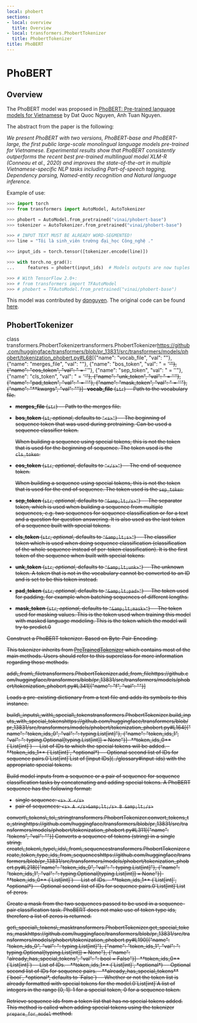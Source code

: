```yaml
---
local: phobert
sections:
- local: overview
  title: Overview
- local: transformers.PhobertTokenizer
  title: PhobertTokenizer
title: PhoBERT
---
```

<script>
</script>
<!--Copyright 2020 The HuggingFace Team. All rights reserved.

Licensed under the Apache License, Version 2.0 (the "License"); you may not use this file except in compliance with
the License. You may obtain a copy of the License at

http://www.apache.org/licenses/LICENSE-2.0

Unless required by applicable law or agreed to in writing, software distributed under the License is distributed on
an "AS IS" BASIS, WITHOUT WARRANTIES OR CONDITIONS OF ANY KIND, either express or implied. See the License for the
specific language governing permissions and limitations under the License.
-->

<h1 id="phobert">PhoBERT</h1>

<h2 id="overview">Overview</h2>

The PhoBERT model was proposed in [PhoBERT: Pre-trained language models for Vietnamese](https://www.aclweb.org/anthology/2020.findings-emnlp.92.pdf) by Dat Quoc Nguyen, Anh Tuan Nguyen.

The abstract from the paper is the following:

*We present PhoBERT with two versions, PhoBERT-base and PhoBERT-large, the first public large-scale monolingual
language models pre-trained for Vietnamese. Experimental results show that PhoBERT consistently outperforms the recent
best pre-trained multilingual model XLM-R (Conneau et al., 2020) and improves the state-of-the-art in multiple
Vietnamese-specific NLP tasks including Part-of-speech tagging, Dependency parsing, Named-entity recognition and
Natural language inference.*

Example of use:

```python
>>> import torch
>>> from transformers import AutoModel, AutoTokenizer

>>> phobert = AutoModel.from_pretrained("vinai/phobert-base")
>>> tokenizer = AutoTokenizer.from_pretrained("vinai/phobert-base")

>>> # INPUT TEXT MUST BE ALREADY WORD-SEGMENTED!
>>> line = "Tôi là sinh_viên trường đại_học Công_nghệ ."

>>> input_ids = torch.tensor([tokenizer.encode(line)])

>>> with torch.no_grad():
...     features = phobert(input_ids)  # Models outputs are now tuples

>>> # With TensorFlow 2.0+:
>>> # from transformers import TFAutoModel
>>> # phobert = TFAutoModel.from_pretrained("vinai/phobert-base")
```

This model was contributed by [dqnguyen](https://huggingface.co/dqnguyen). The original code can be found [here](https://github.com/VinAIResearch/PhoBERT).

<h2 id="transformers.PhobertTokenizer">PhobertTokenizer</h2>

<div class="docstring">

<docstring><name>class transformers.PhobertTokenizer</name><anchor>transformers.PhobertTokenizer</anchor><source>https://github.com/huggingface/transformers/blob/pr_13831/src/transformers/models/phobert/tokenization_phobert.py#L68</source><parameters>[{"name": "vocab_file", "val": ""}, {"name": "merges_file", "val": ""}, {"name": "bos_token", "val": " = '<s>'"}, {"name": "eos_token", "val": " = '</s>'"}, {"name": "sep_token", "val": " = '</s>'"}, {"name": "cls_token", "val": " = '<s>'"}, {"name": "unk_token", "val": " = '<unk>'"}, {"name": "pad_token", "val": " = '<pad>'"}, {"name": "mask_token", "val": " = '<mask>'"}, {"name": "**kwargs", "val": ""}]</parameters><paramsdesc>- **vocab_file** (`str`) --
  Path to the vocabulary file.
- **merges_file** (`str`) --
  Path to the merges file.
- **bos_token** (`st`, *optional*, defaults to `"<s>"`) --
  The beginning of sequence token that was used during pretraining. Can be used a sequence classifier token.

  <Tip>

  When building a sequence using special tokens, this is not the token that is used for the beginning of
  sequence. The token used is the `cls_token`.

  </Tip>

- **eos_token** (`str`, *optional*, defaults to `"</s>"`) --
  The end of sequence token.

  <Tip>

  When building a sequence using special tokens, this is not the token that is used for the end of sequence.
  The token used is the `sep_token`.

  </Tip>

- **sep_token** (`str`, *optional*, defaults to `"&amp;lt;/s>"`) --
  The separator token, which is used when building a sequence from multiple sequences, e.g. two sequences for
  sequence classification or for a text and a question for question answering. It is also used as the last
  token of a sequence built with special tokens.
- **cls_token** (`str`, *optional*, defaults to `"&amp;lt;s>"`) --
  The classifier token which is used when doing sequence classification (classification of the whole sequence
  instead of per-token classification). It is the first token of the sequence when built with special tokens.
- **unk_token** (`str`, *optional*, defaults to `"&amp;lt;unk>"`) --
  The unknown token. A token that is not in the vocabulary cannot be converted to an ID and is set to be this
  token instead.
- **pad_token** (`str`, *optional*, defaults to `"&amp;lt;pad>"`) --
  The token used for padding, for example when batching sequences of different lengths.
- **mask_token** (`str`, *optional*, defaults to `"&amp;lt;mask>"`) --
  The token used for masking values. This is the token used when training this model with masked language
  modeling. This is the token which the model will try to predict.</paramsdesc><paramgroups>0</paramgroups></docstring>

Construct a PhoBERT tokenizer. Based on Byte-Pair-Encoding.

This tokenizer inherits from [PreTrainedTokenizer](/docs/transformers/pr_13831/en/main_classes/tokenizer#transformers.PreTrainedTokenizer) which contains most of the main methods. Users should refer to
this superclass for more information regarding those methods.





<div class="docstring">
<docstring><name>add\_from\_file</name><anchor>transformers.PhobertTokenizer.add_from_file</anchor><source>https://github.com/huggingface/transformers/blob/pr_13831/src/transformers/models/phobert/tokenization_phobert.py#L341</source><parameters>[{"name": "f", "val": ""}]</parameters></docstring>

Loads a pre-existing dictionary from a text file and adds its symbols to this instance.


</div>
<div class="docstring">
<docstring><name>build\_inputs\_with\_special\_tokens</name><anchor>transformers.PhobertTokenizer.build_inputs_with_special_tokens</anchor><source>https://github.com/huggingface/transformers/blob/pr_13831/src/transformers/models/phobert/tokenization_phobert.py#L164</source><parameters>[{"name": "token_ids_0", "val": ": typing.List[int]"}, {"name": "token_ids_1", "val": ": typing.Optional[typing.List[int]] = None"}]</parameters><paramsdesc>- **token_ids_0** (`List[int]`) --
  List of IDs to which the special tokens will be added.
- **token_ids_1** (`List[int]`, *optional*) --
  Optional second list of IDs for sequence pairs.</paramsdesc><paramgroups>0</paramgroups><rettype>`List[int]`</rettype><retdesc>List of [input IDs](../glossary#input-ids) with the appropriate special tokens.</retdesc></docstring>

Build model inputs from a sequence or a pair of sequence for sequence classification tasks by concatenating and
adding special tokens. A PhoBERT sequence has the following format:

- single sequence: `<s> X </s>`
- pair of sequences: `<s> A </s>&amp;lt;/s> B &amp;lt;/s>`








</div>
<div class="docstring">
<docstring><name>convert\_tokens\_to\_string</name><anchor>transformers.PhobertTokenizer.convert_tokens_to_string</anchor><source>https://github.com/huggingface/transformers/blob/pr_13831/src/transformers/models/phobert/tokenization_phobert.py#L311</source><parameters>[{"name": "tokens", "val": ""}]</parameters></docstring>
Converts a sequence of tokens (string) in a single string.

</div>
<div class="docstring">
<docstring><name>create\_token\_type\_ids\_from\_sequences</name><anchor>transformers.PhobertTokenizer.create_token_type_ids_from_sequences</anchor><source>https://github.com/huggingface/transformers/blob/pr_13831/src/transformers/models/phobert/tokenization_phobert.py#L218</source><parameters>[{"name": "token_ids_0", "val": ": typing.List[int]"}, {"name": "token_ids_1", "val": ": typing.Optional[typing.List[int]] = None"}]</parameters><paramsdesc>- **token_ids_0** (`List[int]`) --
  List of IDs.
- **token_ids_1** (`List[int]`, *optional*) --
  Optional second list of IDs for sequence pairs.</paramsdesc><paramgroups>0</paramgroups><rettype>`List[int]`</rettype><retdesc>List of zeros.</retdesc></docstring>

Create a mask from the two sequences passed to be used in a sequence-pair classification task. PhoBERT does not
make use of token type ids, therefore a list of zeros is returned.








</div>
<div class="docstring">
<docstring><name>get\_special\_tokens\_mask</name><anchor>transformers.PhobertTokenizer.get_special_tokens_mask</anchor><source>https://github.com/huggingface/transformers/blob/pr_13831/src/transformers/models/phobert/tokenization_phobert.py#L190</source><parameters>[{"name": "token_ids_0", "val": ": typing.List[int]"}, {"name": "token_ids_1", "val": ": typing.Optional[typing.List[int]] = None"}, {"name": "already_has_special_tokens", "val": ": bool = False"}]</parameters><paramsdesc>- **token_ids_0** (`List[int]`) --
  List of IDs.
- **token_ids_1** (`List[int]`, *optional*) --
  Optional second list of IDs for sequence pairs.
- **already_has_special_tokens** (`bool`, *optional*, defaults to `False`) --
  Whether or not the token list is already formatted with special tokens for the model.</paramsdesc><paramgroups>0</paramgroups><rettype>`List[int]`</rettype><retdesc>A list of integers in the range [0, 1]: 1 for a special token, 0 for a sequence token.</retdesc></docstring>

Retrieve sequence ids from a token list that has no special tokens added. This method is called when adding
special tokens using the tokenizer `prepare_for_model` method.








</div></div>
